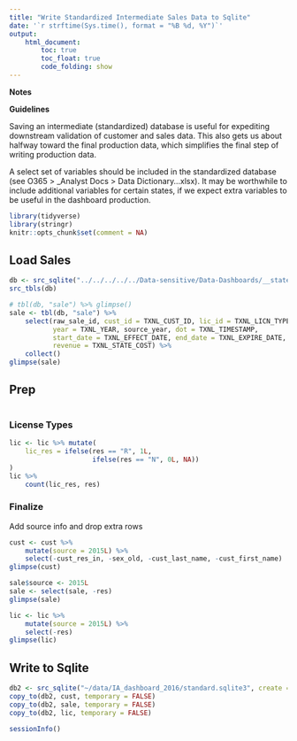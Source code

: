 ```yaml
---
title: "Write Standardized Intermediate Sales Data to Sqlite"
date: '`r strftime(Sys.time(), format = "%B %d, %Y")`'
output: 
    html_document:
        toc: true
        toc_float: true
        code_folding: show
---
```


**Notes**

**Guidelines**

Saving an intermediate (standardized) database is useful for expediting downstream validation of customer and sales data. This also gets us about halfway toward the final production data, which simplifies the final step of writing production data. 

A select set of variables should be included in the standardized database (see O365 > _Analyst Docs > Data Dictionary...xlsx). It may be worthwhile to include additional variables for certain states, if we expect extra variables to be useful in the dashboard production.


```r
library(tidyverse)
library(stringr)
knitr::opts_chunk$set(comment = NA)
```

## Load Sales

```r
db <- src_sqlite("../../../../../Data-sensitive/Data-Dashboards/__state__/raw-__period__.sqlite3")
src_tbls(db)
```

```r
# tbl(db, "sale") %>% glimpse()
sale <- tbl(db, "sale") %>%
    select(raw_sale_id, cust_id = TXNL_CUST_ID, lic_id = TXNL_LICN_TYPE,
           year = TXNL_YEAR, source_year, dot = TXNL_TIMESTAMP, 
           start_date = TXNL_EFFECT_DATE, end_date = TXNL_EXPIRE_DATE,
           revenue = TXNL_STATE_COST) %>%
    collect()
glimpse(sale)
```

## Prep 

```r
```

### License Types

```r
lic <- lic %>% mutate(
    lic_res = ifelse(res == "R", 1L,
                     ifelse(res == "N", 0L, NA))
)
lic %>%
    count(lic_res, res)
```

### Finalize

Add source info and drop extra rows

```r
cust <- cust %>%
    mutate(source = 2015L) %>%
    select(-cust_res_in, -sex_old, -cust_last_name, -cust_first_name)
glimpse(cust)
```

```r
sale$source <- 2015L
sale <- select(sale, -res)
glimpse(sale)
```

```r
lic <- lic %>%
    mutate(source = 2015L) %>%
    select(-res)
glimpse(lic)
```

## Write to Sqlite

```r
db2 <- src_sqlite("~/data/IA_dashboard_2016/standard.sqlite3", create = T)
copy_to(db2, cust, temporary = FALSE)
copy_to(db2, sale, temporary = FALSE)
copy_to(db2, lic, temporary = FALSE)
```

```r
sessionInfo()
```
